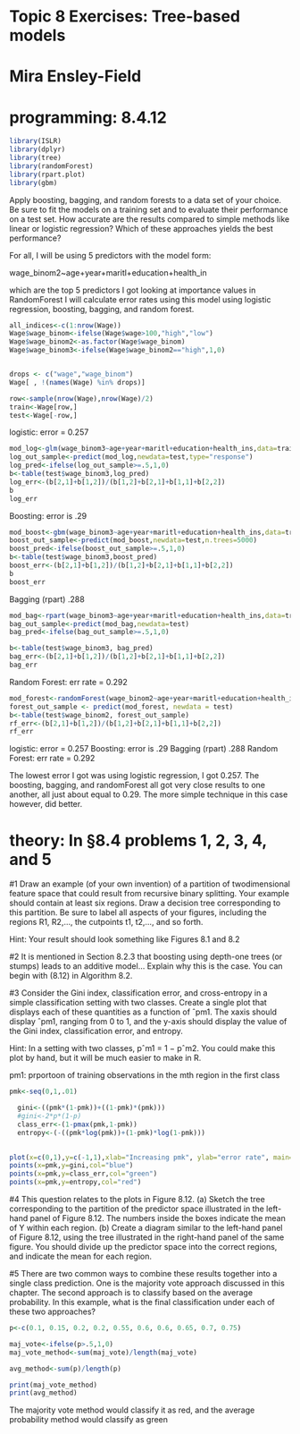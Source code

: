 # Topic 8 Exercises: Tree-based models

# Mira Ensley-Field

# programming: 8.4.12

```r
library(ISLR)
library(dplyr)
library(tree)
library(randomForest)
library(rpart.plot)
library(gbm)
```


Apply boosting, bagging, and random forests to a data set of your
choice. Be sure to fit the models on a training set and to evaluate their performance on a test set. How accurate are the results compared to simple methods like linear or logistic regression? Which of these
approaches yields the best performance?

For all, I will be using 5 predictors with the model form:

wage_binom2~age+year+maritl+education+health_in

which are the top 5 predictors I got looking at importance values in RandomForest
I will calculate error rates using this model using logistic regression, boosting, bagging, and random forest.

```r
all_indices<-c(1:nrow(Wage))
Wage$wage_binom<-ifelse(Wage$wage>100,"high","low")
Wage$wage_binom2<-as.factor(Wage$wage_binom)
Wage$wage_binom3<-ifelse(Wage$wage_binom2=="high",1,0)


drops <- c("wage","wage_binom")
Wage[ , !(names(Wage) %in% drops)]

row<-sample(nrow(Wage),nrow(Wage)/2)
train<-Wage[row,]
test<-Wage[-row,]
```



logistic: error = 0.257
```r
mod_log<-glm(wage_binom3~age+year+maritl+education+health_ins,data=train,family="binomial")
log_out_sample<-predict(mod_log,newdata=test,type="response")
log_pred<-ifelse(log_out_sample>=.5,1,0)
b<-table(test$wage_binom3,log_pred)
log_err<-(b[2,1]+b[1,2])/(b[1,2]+b[2,1]+b[1,1]+b[2,2])
b
log_err
```

Boosting: error is .29
```r
mod_boost<-gbm(wage_binom3~age+year+maritl+education+health_ins,data=train,n.trees=5000)
boost_out_sample<-predict(mod_boost,newdata=test,n.trees=5000)
boost_pred<-ifelse(boost_out_sample>=.5,1,0)
b<-table(test$wage_binom3,boost_pred)
boost_err<-(b[2,1]+b[1,2])/(b[1,2]+b[2,1]+b[1,1]+b[2,2])
b
boost_err

```


Bagging (rpart) .288
```r
mod_bag<-rpart(wage_binom3~age+year+maritl+education+health_ins,data=train)
bag_out_sample<-predict(mod_bag,newdata=test)
bag_pred<-ifelse(bag_out_sample>=.5,1,0)

b<-table(test$wage_binom3, bag_pred)
bag_err<-(b[2,1]+b[1,2])/(b[1,2]+b[2,1]+b[1,1]+b[2,2])
bag_err


```

Random Forest: err rate = 0.292
```r
mod_forest<-randomForest(wage_binom2~age+year+maritl+education+health_ins,data=train)
forest_out_sample <- predict(mod_forest, newdata = test)
b<-table(test$wage_binom2, forest_out_sample)
rf_err<-(b[2,1]+b[1,2])/(b[1,2]+b[2,1]+b[1,1]+b[2,2])
rf_err
```

logistic: error = 0.257
Boosting: error is .29
Bagging (rpart) .288
Random Forest: err rate = 0.292

The lowest error I got was using logistic regression, I got 0.257. The boosting, bagging, and randomForest all got very close results to one another, all just about equal to 0.29. The more simple technique in this case however, did better.

# theory: In §8.4 problems 1, 2, 3, 4, and 5

#1 
Draw an example (of your own invention) of a partition of twodimensional
feature space that could result from recursive binary
splitting. Your example should contain at least six regions. Draw a
decision tree corresponding to this partition. Be sure to label all aspects of your figures, including the regions R1, R2,..., the cutpoints
t1, t2,..., and so forth.

Hint: Your result should look something like Figures 8.1 and 8.2

#2
It is mentioned in Section 8.2.3 that boosting using depth-one trees
(or stumps) leads to an additive model... Explain why this is the case. You can begin with (8.12) in Algorithm 8.2.

#3
 Consider the Gini index, classification error, and cross-entropy in a
simple classification setting with two classes. Create a single plot
that displays each of these quantities as a function of ˆpm1. The xaxis
should display ˆpm1, ranging from 0 to 1, and the y-axis should
display the value of the Gini index, classification error, and entropy.

Hint: In a setting with two classes, pˆm1 = 1 − pˆm2. You could make
this plot by hand, but it will be much easier to make in R.

pm1: prportoon of training observations in the mth region in the first class

```r
pmk<-seq(0,1,.01)

  gini<-((pmk*(1-pmk))+((1-pmk)*(pmk)))
  #gini<-2*p*(1-p)
  class_err<-(1-pmax(pmk,1-pmk))
  entropy<-(-((pmk*log(pmk))+(1-pmk)*log(1-pmk)))
  
```

```r
plot(x=c(0,1),y=c(-1,1),xlab="Increasing pmk", ylab="error rate", main="Gini (blue), Classification (green), and Cross Entropy (red)")
points(x=pmk,y=gini,col="blue")
points(x=pmk,y=class_err,col="green")
points(x=pmk,y=entropy,col="red")

```

#4
This question relates to the plots in Figure 8.12.
(a) Sketch the tree corresponding to the partition of the predictor
space illustrated in the left-hand panel of Figure 8.12. The numbers
inside the boxes indicate the mean of Y within each region.
(b) Create a diagram similar to the left-hand panel of Figure 8.12,
using the tree illustrated in the right-hand panel of the same
figure. You should divide up the predictor space into the correct
regions, and indicate the mean for each region.

#5
There are two common ways to combine these results together into a
single class prediction. One is the majority vote approach discussed in this chapter. The second approach is to classify based on the average probability. In this example, what is the final classification under each of these two approaches?

```r
p<-c(0.1, 0.15, 0.2, 0.2, 0.55, 0.6, 0.6, 0.65, 0.7, 0.75)

maj_vote<-ifelse(p>.5,1,0)
maj_vote_method<-sum(maj_vote)/length(maj_vote)

avg_method<-sum(p)/length(p)

print(maj_vote_method)
print(avg_method)
```

The majority vote method would classify it as red, and the average probability method would classify as green